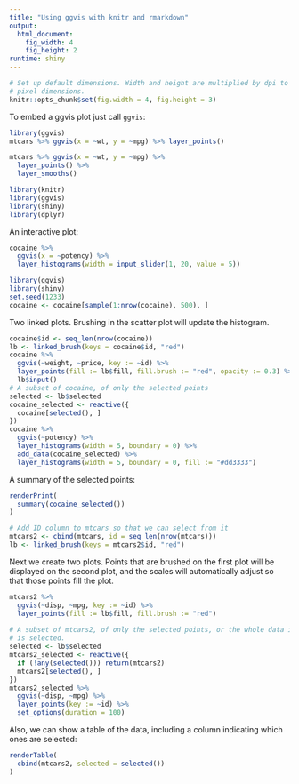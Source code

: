 ```yaml
---
title: "Using ggvis with knitr and rmarkdown"
output:
  html_document:
    fig_width: 4
    fig_height: 2
runtime: shiny
---
```


```r
# Set up default dimensions. Width and height are multiplied by dpi to get
# pixel dimensions.
knitr::opts_chunk$set(fig.width = 4, fig.height = 3)
```

To embed a ggvis plot just call `ggvis`:

```r
library(ggvis)
mtcars %>% ggvis(x = ~wt, y = ~mpg) %>% layer_points()
```


```r
mtcars %>% ggvis(x = ~wt, y = ~mpg) %>%
  layer_points() %>%
  layer_smooths()
```


```r
library(knitr)
library(ggvis)
library(shiny)
library(dplyr)
```

An interactive plot:

```r
cocaine %>%
  ggvis(x = ~potency) %>%
  layer_histograms(width = input_slider(1, 20, value = 5))
```

```r
library(ggvis)
library(shiny)
set.seed(1233)
cocaine <- cocaine[sample(1:nrow(cocaine), 500), ]
```

Two linked plots. Brushing in the scatter plot will update the histogram.

```r
cocaine$id <- seq_len(nrow(cocaine))
lb <- linked_brush(keys = cocaine$id, "red")
cocaine %>%
  ggvis(~weight, ~price, key := ~id) %>%
  layer_points(fill := lb$fill, fill.brush := "red", opacity := 0.3) %>%
  lb$input()
# A subset of cocaine, of only the selected points
selected <- lb$selected
cocaine_selected <- reactive({
  cocaine[selected(), ]
})
cocaine %>%
  ggvis(~potency) %>%
  layer_histograms(width = 5, boundary = 0) %>%
  add_data(cocaine_selected) %>%
  layer_histograms(width = 5, boundary = 0, fill := "#dd3333")
```

A summary of the selected points:

```r
renderPrint(
  summary(cocaine_selected())
)
```

```r
# Add ID column to mtcars so that we can select from it
mtcars2 <- cbind(mtcars, id = seq_len(nrow(mtcars)))
lb <- linked_brush(keys = mtcars2$id, "red")
```

Next we create two plots. Points that are brushed on the first plot will be displayed on the second plot, and the scales will automatically adjust so that those points fill the plot.

```r
mtcars2 %>%
  ggvis(~disp, ~mpg, key := ~id) %>%
  layer_points(fill := lb$fill, fill.brush := "red") 
  
# A subset of mtcars2, of only the selected points, or the whole data if nothing
# is selected.
selected <- lb$selected
mtcars2_selected <- reactive({
  if (!any(selected())) return(mtcars2)
  mtcars2[selected(), ]
})
mtcars2_selected %>%
  ggvis(~disp, ~mpg) %>%
  layer_points(key := ~id) %>%
  set_options(duration = 100)
```

Also, we can show a table of the data, including a column indicating which ones are selected:

```r
renderTable(
  cbind(mtcars2, selected = selected())
)
```